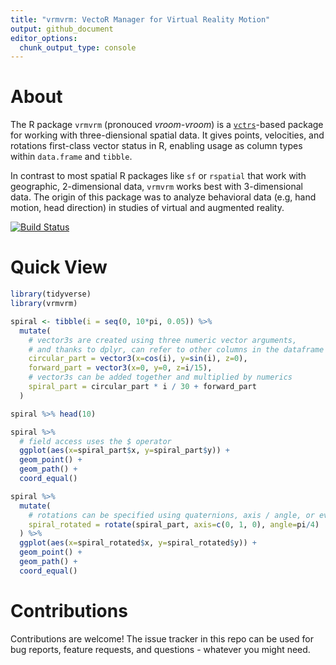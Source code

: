 ```yaml
---
title: "vrmvrm: VectoR Manager for Virtual Reality Motion"
output: github_document
editor_options: 
  chunk_output_type: console
---
```


# About

The R package `vrmvrm` (pronouced *vroom-vroom*) is a [`vctrs`](https://github.com/r-lib/vctrs/)-based package for working with three-diensional spatial data. It gives points, velocities, and rotations first-class vector status in R, enabling usage as column types within `data.frame` and `tibble`.

In contrast to most spatial R packages like `sf` or `rspatial` that work with geographic, 2-dimensional data, `vrmvrm` works best with 3-dimensional data. The origin of this package was to analyze behavioral data (e.g, hand motion, head direction) in studies of virtual and augmented reality. 

[![Build Status](https://travis-ci.com/MrMallIronmaker/vrmvrm.svg?branch=master)](https://travis-ci.com/MrMallIronmaker/vrmvrm)

# Quick View

```r
library(tidyverse)
library(vrmvrm)
```

```R
spiral <- tibble(i = seq(0, 10*pi, 0.05)) %>%
  mutate(
    # vector3s are created using three numeric vector arguments,
    # and thanks to dplyr, can refer to other columns in the dataframe
    circular_part = vector3(x=cos(i), y=sin(i), z=0),
    forward_part = vector3(x=0, y=0, z=i/15),
    # vector3s can be added together and multiplied by numerics 
    spiral_part = circular_part * i / 30 + forward_part
  )

spiral %>% head(10)
```

```R
spiral %>%
  # field access uses the $ operator
  ggplot(aes(x=spiral_part$x, y=spiral_part$y)) +
  geom_point() +
  geom_path() +
  coord_equal()
```

```R
spiral %>%
  mutate(
    # rotations can be specified using quaternions, axis / angle, or even from / to vectors
    spiral_rotated = rotate(spiral_part, axis=c(0, 1, 0), angle=pi/4)
  ) %>% 
  ggplot(aes(x=spiral_rotated$x, y=spiral_rotated$y)) +
  geom_point() +
  geom_path() +
  coord_equal()
```

# Contributions

Contributions are welcome! The issue tracker in this repo can be used for bug reports, feature requests, and questions - whatever you might need.

